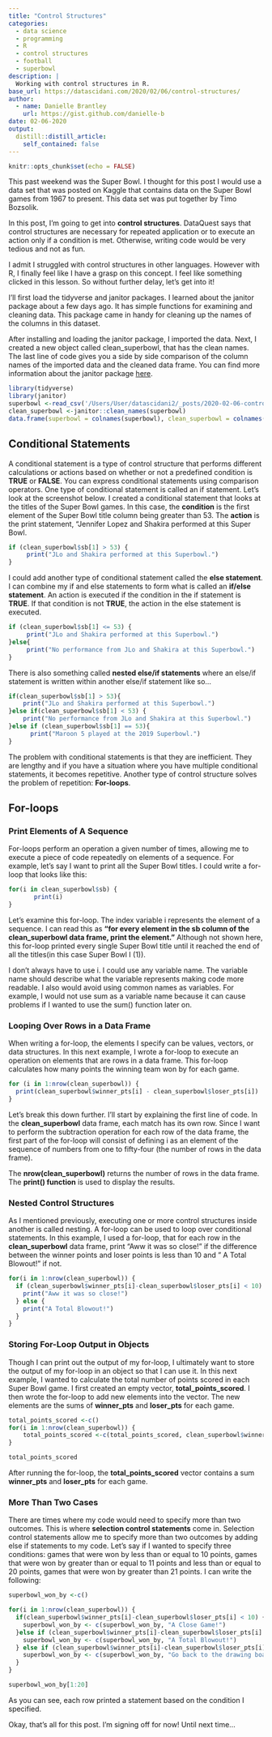 ```yaml
---
title: "Control Structures"
categories:
  - data science 
  - programming
  - R
  - control structures
  - football
  - superbowl 
description: |
  Working with control structures in R.
base_url: https://datascidani.com/2020/02/06/control-structures/
author:
  - name: Danielle Brantley
    url: https://gist.github.com/danielle-b
date: 02-06-2020
output:
  distill::distill_article:
    self_contained: false
---
```

<style>
    pre code {
      white-space: pre-wrap;
    }
</style>

```r
knitr::opts_chunk$set(echo = FALSE)
```

This past weekend was the Super Bowl. I thought for this post I would use a data set that was posted on Kaggle that contains data on the Super Bowl games from 1967 to present. This data set was put together by Timo Bozsolik.

In this post, I’m going to get into **control structures**. DataQuest says that control structures are necessary for repeated application or to execute an action only if a condition is met. Otherwise, writing code would be very tedious and not as fun.

I admit I struggled with control structures in other languages. However with R, I finally feel like I have a grasp on this concept. I feel like something clicked in this lesson. So without further delay, let’s get into it!

I'll first load the tidyverse and janitor packages. I learned about the janitor package about a few days ago. It has simple functions for examining and cleaning data. This package came in handy for cleaning up the names of the columns in this dataset.

After installing and loading the janitor package, I imported the data. Next, I created a new object called clean_superbowl, that has the clean names. The last line of code gives you a side by side comparison of the column names of the imported data and the cleaned data frame. You can find more information about the janitor package [here](https://garthtarr.github.io/meatR/janitor.html).


```r
library(tidyverse)
library(janitor)
superbowl <-read_csv('/Users/User/datascidani2/_posts/2020-02-06-control-structures/superbowl.csv')
clean_superbowl <-janitor::clean_names(superbowl)
data.frame(superbowl = colnames(superbowl), clean_superbowl = colnames(clean_superbowl))
```

## Conditional Statements

A conditional statement is a type of control structure that performs different calculations or actions based on whether or not a predefined condition is **TRUE** or **FALSE**. You can express conditional statements using comparison operators. One type of conditional statement is called an if statement. Let’s look at the screenshot below. I created a conditional statement that looks at the titles of the Super Bowl games. In this case, the **condition** is the first element of the Super Bowl title column being greater than 53. The **action** is the print statement, “Jennifer Lopez and Shakira performed at this Super Bowl.

```r
if (clean_superbowl$sb[1] > 53) {
     print("JLo and Shakira performed at this Superbowl.")
}
```

I could add another type of conditional statement called the **else statement**. I can combine my if and else statements to form what is called an **if/else statement**. An action is executed if the condition in the if statement is **TRUE**. If that condition is not **TRUE**, the action in the else statement is executed.

```r
if (clean_superbowl$sb[1] <= 53) {
     print("JLo and Shakira performed at this Superbowl.")
}else{
     print("No performance from JLo and Shakira at this Superbowl.")
}
```

There is also something called **nested else/if statements** where an else/if statement is written within another else/if statement like so…

```r
if(clean_superbowl$sb[1] > 53){
    print("JLo and Shakira performed at this Superbowl.")
}else if(clean_superbowl$sb[1] < 53) {
    print("No performance from JLo and Shakira at this Superbowl.")
}else if (clean_superbowl$sb[1] == 53){
      print("Maroon 5 played at the 2019 Superbowl.")
}
```

The problem with conditional statements is that they are inefficient. They are lengthy and if you have a situation where you have multiple conditional statements, it becomes repetitive. Another type of control structure solves the problem of repetition: **For-loops**.

## For-loops

### Print Elements of A Sequence

For-loops perform an operation a given number of times, allowing me to execute a piece of code repeatedly on elements of a sequence. For example, let’s say I want to print all the Super Bowl titles. I could write a for-loop that looks like this:

```r
for(i in clean_superbowl$sb) {
       print(i)
}
```

Let’s examine this for-loop. The index variable i represents the element of a sequence. I can read this as **“for every element in the sb column of the clean_superbowl data frame, print the element.”** Although not shown here, this for-loop printed every single Super Bowl title until it reached the end of all the titles(in this case Super Bowl I (1)).

I don’t always have to use i. I could use any variable name. The variable name should describe what the variable represents making code more readable. I also would avoid using common names as variables. For example, I would not use sum as a variable name because it can cause problems if I wanted to use the sum() function later on.

### Looping Over Rows in a Data Frame

When writing a for-loop, the elements I specify can be values, vectors, or data structures. In this next example, I wrote a for-loop to execute an operation on elements that are rows in a data frame. This for-loop calculates how many points the winning team won by for each game.

```r
for (i in 1:nrow(clean_superbowl)) {
  print(clean_superbowl$winner_pts[i] - clean_superbowl$loser_pts[i])
}
```

Let’s break this down further. I’ll start by explaining the first line of code. In the **clean_superbowl** data frame, each match has its own row. Since I want to perform the subtraction operation for each row of the data frame, the first part of the for-loop will consist of defining i as an element of the sequence of numbers from one to fifty-four (the number of rows in the data frame).

The **nrow(clean_superbowl)** returns the number of rows in the data frame. The **print() function** is used to display the results.

### Nested Control Structures

As I mentioned previously, executing one or more control structures inside another is called nesting. A for-loop can be used to loop over conditional statements. In this example, I used a for-loop, that for each row in the **clean_superbowl** data frame, print “Aww it was so close!” if the difference between the winner points and loser points is less than 10 and ” A Total Blowout!” if not.

```r
for(i in 1:nrow(clean_superbowl)) {
  if (clean_superbowl$winner_pts[i]-clean_superbowl$loser_pts[i] < 10) {
    print("Aww it was so close!")
  } else { 
    print("A Total Blowout!")
  }
}
```

### Storing For-Loop Output in Objects

Though I can print out the output of my for-loop, I ultimately want to store the output of my for-loop in an object so that I can use it. In this next example, I wanted to calculate the total number of points scored in each Super Bowl game. I first created an empty vector, **total_points_scored**. I then wrote the for-loop to add new elements into the vector. The new elements are the sums of **winner_pts** and **loser_pts** for each game.

```r
total_points_scored <-c()
for(i in 1:nrow(clean_superbowl)) {
    total_points_scored <-c(total_points_scored, clean_superbowl$winner_pts[i]+ clean_superbowl$loser_pts[i])
}

total_points_scored
```

After running the for-loop, the **total_points_scored** vector contains a sum **winner_pts** and **loser_pts** for each game.

### More Than Two Cases

There are times where my code would need to specify more than two outcomes. This is where **selection control statements** come in. Selection control statements allow me to specify more than two outcomes by adding else if statements to my code. Let’s say if I wanted to specify three conditions: games that were won by less than or equal to 10 points, games that were won by greater than or equal to 11 points and less than or equal to 20 points, games that were won by greater than 21 points. I can write the following:

```r
superbowl_won_by <-c()

for(i in 1:nrow(clean_superbowl)) {
  if(clean_superbowl$winner_pts[i]-clean_superbowl$loser_pts[i] < 10) {
    superbowl_won_by <- c(superbowl_won_by, "A Close Game!")
  }else if (clean_superbowl$winner_pts[i]-clean_superbowl$loser_pts[i] >= 11 & clean_superbowl$winner_pts[i]-clean_superbowl$loser_pts[i] <= 20){
    superbowl_won_by <- c(superbowl_won_by, "A Total Blowout!")
  } else if (clean_superbowl$winner_pts[i]-clean_superbowl$loser_pts[i] > 21){
    superbowl_won_by <- c(superbowl_won_by, "Go back to the drawing board!")
  }
}

superbowl_won_by[1:20]
```

As you can see, each row printed a statement based on the condition I specified.

Okay, that’s all for this post. I’m signing off for now! Until next time…